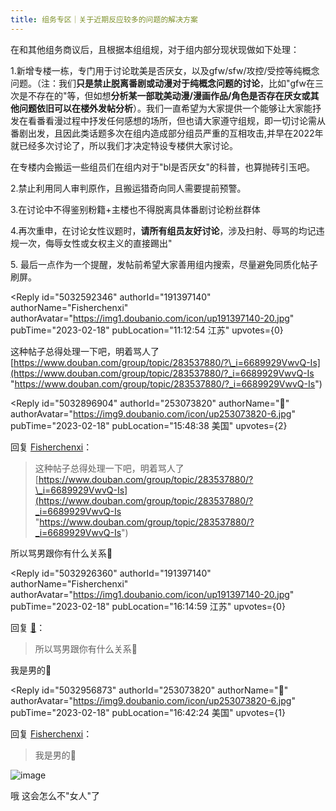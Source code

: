 ```yaml
---
title: 组务专区｜关于近期反应较多的问题的解决方案
---
```



<Forum groupName="动画番剧" groupUrl="https://www.douban.com/group/596353/" archivedAt="2025-05-16T14:46:06.913Z">
  <Post
    id="283520495"
    title="组务专区｜关于近期反应较多的问题的解决方案"
    url="https://www.douban.com/group/topic/283520495/?_spm_id=MTMyNTMzODE1"
    pubTime="2023-02-22"
    highlightUserId="191397140"
  >
在和其他组务商议后，且根据本组组规，对于组内部分现状现做如下处理：

1.新增专楼一栋，专门用于讨论耽美是否厌女，以及gfw/sfw/攻控/受控等纯概念问题。（注：我们**只是禁止脱离番剧或动漫对于纯概念问题的讨论**，比如"gfw在三次是不存在的"等，但如想**分析某一部耽美动漫/漫画作品/角色是否存在厌女或其他问题依旧可以在楼外发帖分析**）。我们一直希望为大家提供一个能够让大家能抒发在看番看漫过程中抒发任何感想的场所，但也请大家遵守组规，即一切讨论需从番剧出发，且因此类话题多次在组内造成部分组员严重的互相攻击,并早在2022年就已经多次讨论了，所以我们才决定特设专楼供大家讨论。

在专楼内会搬运一些组员们在组内对于"bl是否厌女"的科普，也算抛砖引玉吧。

2.禁止利用同人审判原作，且搬运猎奇向同人需要提前预警。

3.在讨论中不得鉴别粉籍+主楼也不得脱离具体番剧讨论粉丝群体

4.再次重申，在讨论女性议题时，**请所有组员友好讨论**，涉及扫射、辱骂的均记违规一次，侮辱女性或女权主义的直接踢出"

5\.
最后一点作为一个提醒，发帖前希望大家善用组内搜索，尽量避免同质化帖子刷屏。

<Reply
  id="5032592346"
  authorId="191397140"
  authorName="Fisherchenxi"
  authorAvatar="https://img1.doubanio.com/icon/up191397140-20.jpg"
  pubTime="2023-02-18"
  pubLocation="11:12:54 江苏"
  upvotes={0}
>
这种帖子总得处理一下吧，明着骂人了
[https://www.douban.com/group/topic/283537880/?\_i=6689929VwvQ-Is](https://www.douban.com/group/topic/283537880/?_i=6689929VwvQ-Is "https://www.douban.com/group/topic/283537880/?_i=6689929VwvQ-Is")
</Reply>

<Reply
  id="5032896904"
  authorId="253073820"
  authorName="🤮"
  authorAvatar="https://img9.doubanio.com/icon/up253073820-6.jpg"
  pubTime="2023-02-18"
  pubLocation="15:48:38 美国"
  upvotes={2}
>
回复 [Fisherchenxi](https://www.douban.com/people/191397140/)：
 > 这种帖子总得处理一下吧，明着骂人了
> [https://www.douban.com/group/topic/283537880/?\_i=6689929VwvQ-Is](https://www.douban.com/group/topic/283537880/?_i=6689929VwvQ-Is "https://www.douban.com/group/topic/283537880/?_i=6689929VwvQ-Is")

所以骂男跟你有什么关系🤔
</Reply>

<Reply
  id="5032926360"
  authorId="191397140"
  authorName="Fisherchenxi"
  authorAvatar="https://img1.doubanio.com/icon/up191397140-20.jpg"
  pubTime="2023-02-18"
  pubLocation="16:14:59 江苏"
  upvotes={0}
>
回复 [🤮](https://www.douban.com/people/253073820/)：
 > 所以骂男跟你有什么关系🤔

我是男的🤔
</Reply>

<Reply
  id="5032956873"
  authorId="253073820"
  authorName="🤮"
  authorAvatar="https://img9.doubanio.com/icon/up253073820-6.jpg"
  pubTime="2023-02-18"
  pubLocation="16:42:24 美国"
  upvotes={1}
>
回复 [Fisherchenxi](https://www.douban.com/people/191397140/)：
 > 我是男的🤔

![image](https://img1.doubanio.com/view/richtext/large/public/p498197250.jpg)

哦 这会怎么不"女人"了
</Reply>
  </Post>
</Forum>
